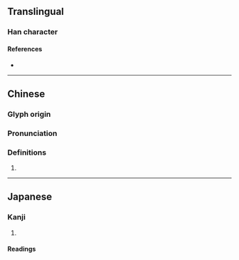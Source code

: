 {{character info/new}}
==Translingual==

===Han character===
{{Han char|rn=75|rad=木|as=07|sn=11|four=41911|canj=DMVM|ids=⿰木巠}}

====References====
* {{Han ref|kx=0527.030|dkj=14804|dj=0915.220|hdz=21212.080|uh=6871|ud=26737|bh=D5C8|bd=54728}}

----

==Chinese==
{{zh-forms}}

===Glyph origin===
{{Han etym}}

===Pronunciation===
{{zh-pron
|m=jìng
|c=ging3
|mn=kèng
|mc=y
|oc=y
|cat=
}}

===Definitions===
{{zh-hanzi}}

# {{rfdef|zh}}

----

==Japanese==

===Kanji===
{{ja-kanji|grade=|rs=木07}}

# {{rfdef|ja|sort=木07}}

====Readings====
{{ja-readings|on=[[けい]] (kei), [[きょう]] (kyō)|kun=}}